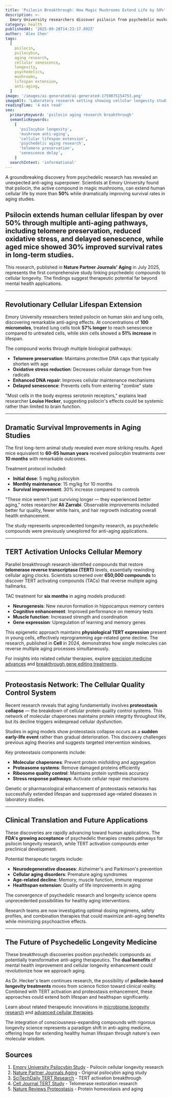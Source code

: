 ```yaml
---
title: 'Psilocin Breakthrough: How Magic Mushrooms Extend Life by 50%'
description: >-
  Emory University researchers discover psilocin from psychedelic mushrooms extends human cellular lifespan by over 50% and improves survival in aging studies.
category: health
publishedAt: '2025-09-28T14:23:17.892Z'
author: 'Alex Chen'
tags:
  [
    psilocin,
    psilocybin,
    aging research,
    cellular senescence,
    longevity,
    psychedelics,
    mushrooms,
    lifespan extension,
    anti-aging,
  ]
image: '/images/ai-generated/ai-generated-1759075154753.png'
imageAlt: 'Laboratory research setting showing cellular longevity studies with psilocin compounds from magic mushrooms extending human cell lifespan'
readingTime: '4 min read'
seo:
  primaryKeyword: 'psilocin aging research breakthrough'
  semanticKeywords:
    [
      'psilocybin longevity',
      'mushroom anti-aging',
      'cellular lifespan extension',
      'psychedelic aging research',
      'telomere preservation',
      'senescence delay',
    ]
  searchIntent: 'informational'
---
```


A groundbreaking discovery from psychedelic research has revealed an unexpected anti-aging superpower. Scientists at Emory University found that psilocin, the active compound in magic mushrooms, can extend human cellular life by more than **50%** while dramatically improving survival rates in aging studies.

## Psilocin extends human cellular lifespan by over 50% through multiple anti-aging pathways, including telomere preservation, reduced oxidative stress, and delayed senescence, while aged mice showed 30% improved survival rates in long-term studies.

This research, published in **Nature Partner Journals' Aging** in July 2025, represents the first comprehensive study linking psychedelic compounds to cellular longevity. The findings suggest therapeutic potential far beyond mental health applications.

---

## Revolutionary Cellular Lifespan Extension

Emory University researchers tested psilocin on human skin and lung cells, discovering remarkable anti-aging effects. At concentrations of **100 micromoles**, treated lung cells took **57% longer** to reach senescence compared to untreated cells, while skin cells showed a **51% increase** in lifespan.

The compound works through multiple biological pathways:

- **Telomere preservation**: Maintains protective DNA caps that typically shorten with age
- **Oxidative stress reduction**: Decreases cellular damage from free radicals
- **Enhanced DNA repair**: Improves cellular maintenance mechanisms
- **Delayed senescence**: Prevents cells from entering "zombie" state

"Most cells in the body express serotonin receptors," explains lead researcher **Louise Hecker**, suggesting psilocin's effects could be systemic rather than limited to brain function.

---

## Dramatic Survival Improvements in Aging Studies

The first long-term animal study revealed even more striking results. Aged mice equivalent to **60-65 human years** received psilocybin treatments over **10 months** with remarkable outcomes.

Treatment protocol included:

- **Initial dose**: 5 mg/kg psilocybin
- **Monthly maintenance**: 15 mg/kg for 10 months
- **Survival improvement**: 30% increase compared to controls

"These mice weren't just surviving longer — they experienced better aging," notes researcher **Ali Zarrabi**. Observable improvements included better fur quality, fewer white hairs, and hair regrowth indicating overall health enhancement.

The study represents unprecedented longevity research, as psychedelic compounds were previously unexplored for anti-aging applications.

---

## TERT Activation Unlocks Cellular Memory

Parallel breakthrough research identified compounds that restore **telomerase reverse transcriptase (TERT)** levels, essentially rewinding cellular aging clocks. Scientists screened over **650,000 compounds** to discover TERT activating compounds (TACs) that reverse multiple aging hallmarks.

TAC treatment for **six months** in aging models produced:

- **Neurogenesis**: New neuron formation in hippocampus memory centers
- **Cognitive enhancement**: Improved performance on memory tests
- **Muscle function**: Increased strength and coordination
- **Gene expression**: Upregulation of learning and memory genes

This epigenetic approach maintains **physiological TERT expression** present in young cells, effectively reprogramming age-related gene decline. The research, published in **Cell** in 2024, demonstrates how single molecules can reverse multiple aging processes simultaneously.

For insights into related cellular therapies, explore [precision medicine advances](/health/precision-medicine-revolution-2025) and [breakthrough gene editing treatments](/health/doctors-cured-incurable-baby-custom-dna-editing).

---

## Proteostasis Network: The Cellular Quality Control System

Recent research reveals that aging fundamentally involves **proteostasis collapse** — the breakdown of cellular protein quality control systems. This network of molecular chaperones maintains protein integrity throughout life, but its decline triggers widespread cellular dysfunction.

Studies in aging models show proteostasis collapse occurs as a **sudden early-life event** rather than gradual deterioration. This discovery challenges previous aging theories and suggests targeted intervention windows.

Key proteostasis components include:

- **Molecular chaperones**: Prevent protein misfolding and aggregation
- **Proteasome systems**: Remove damaged proteins efficiently
- **Ribosome quality control**: Maintains protein synthesis accuracy
- **Stress response pathways**: Activate cellular repair mechanisms

Genetic or pharmacological enhancement of proteostasis networks has successfully extended lifespan and suppressed age-related diseases in laboratory studies.

---

## Clinical Translation and Future Applications

These discoveries are rapidly advancing toward human applications. The **FDA's growing acceptance** of psychedelic therapies creates pathways for psilocin longevity research, while TERT activation compounds enter preclinical development.

Potential therapeutic targets include:

- **Neurodegenerative diseases**: Alzheimer's and Parkinson's prevention
- **Cellular aging disorders**: Premature aging syndromes
- **Age-related decline**: Memory, muscle function, immune response
- **Healthspan extension**: Quality of life improvements in aging

The convergence of psychedelic research and longevity science opens unprecedented possibilities for healthy aging interventions.

Research teams are now investigating optimal dosing regimens, safety profiles, and combination therapies that could maximize anti-aging benefits while minimizing psychoactive effects.

---

## The Future of Psychedelic Longevity Medicine

These breakthrough discoveries position psychedelic compounds as potentially transformative anti-aging therapeutics. The **dual benefits** of mental health improvement and cellular longevity enhancement could revolutionize how we approach aging.

As Dr. Hecker's team continues research, the possibility of **psilocin-based longevity treatments** moves from science fiction toward clinical reality. Combined with TERT activation and proteostasis enhancement, these approaches could extend both lifespan and healthspan significantly.

Learn about related therapeutic innovations in [microbiome longevity research](/health/microbiome-engineering-transforms-athletic-performance) and [advanced cellular therapies](/health/precision-medicine-revolution-2025).

The integration of consciousness-expanding compounds with rigorous longevity science represents a paradigm shift in anti-aging medicine, offering hope for extending healthy human lifespan through nature's own molecular wisdom.

## Sources

1. [Emory University Psilocybin Study](https://news.emory.edu/stories/2025/07/hs_psilocybin_aging_study_10-07-2025/story.html) - Psilocin cellular longevity research
2. [Nature Partner Journals Aging](https://www.nature.com/articles/s41514-025-00244-x) - Original psilocybin aging study
3. [SciTechDaily TERT Research](https://scitechdaily.com/longevity-breakthrough-new-treatment-reverses-multiple-hallmarks-of-aging/) - TERT activation breakthrough
4. [Cell Journal TERT Study](<https://www.cell.com/cell/abstract/S0092-8674(24)00592-0>) - Telomerase restoration research
5. [Nature Reviews Proteostasis](https://www.nature.com/articles/s41580-019-0101-y) - Protein homeostasis and aging
